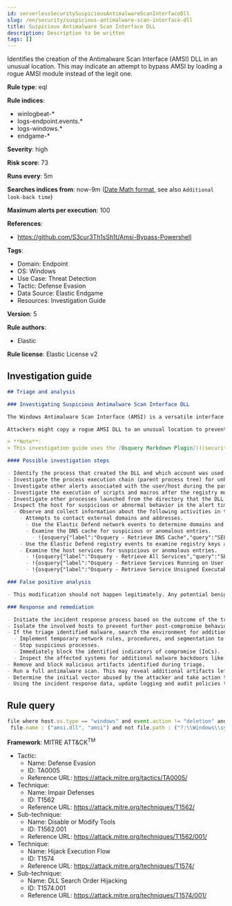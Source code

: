 ```yaml
---
id: serverlessSecuritySuspiciousAntimalwareScanInterfaceDll
slug: /en/security/suspicious-antimalware-scan-interface-dll
title: Suspicious Antimalware Scan Interface DLL
description: Description to be written
tags: []
---
```


<div id="suspicious-antimalware-scan-interface-dll"></div>

Identifies the creation of the Antimalware Scan Interface (AMSI) DLL in an unusual location. This may indicate an attempt to bypass AMSI by loading a rogue AMSI module instead of the legit one.

**Rule type**: eql

**Rule indices**:

* winlogbeat-*
* logs-endpoint.events.*
* logs-windows.*
* endgame-*

**Severity**: high

**Risk score**: 73

**Runs every**: 5m

**Searches indices from**: now-9m ([Date Math format](((ref))/common-options.html#date-math), see also <DocLink id="serverlessSecurityRulesUiCreate" section="set-the-rules-schedule">`Additional look-back time`</DocLink>)

**Maximum alerts per execution**: 100

**References**:

* https://github.com/S3cur3Th1sSh1t/Amsi-Bypass-Powershell

**Tags**:

* Domain: Endpoint
* OS: Windows
* Use Case: Threat Detection
* Tactic: Defense Evasion
* Data Source: Elastic Endgame
* Resources: Investigation Guide

**Version**: 5

**Rule authors**:

* Elastic

**Rule license**: Elastic License v2

## Investigation guide

```markdown
## Triage and analysis

### Investigating Suspicious Antimalware Scan Interface DLL

The Windows Antimalware Scan Interface (AMSI) is a versatile interface standard that allows your applications and services to integrate with any antimalware product on a machine. AMSI integrates with multiple Windows components, ranging from User Account Control (UAC) to VBA macros and PowerShell.

Attackers might copy a rogue AMSI DLL to an unusual location to prevent the process from loading the legitimate module, achieving a bypass to execute malicious code.

> **Note**:
> This investigation guide uses the [Osquery Markdown Plugin](((security-guide))/invest-guide-run-osquery.html) introduced in Elastic Stack version 8.5.0. Older Elastic Stack versions will display unrendered Markdown in this guide.

#### Possible investigation steps

- Identify the process that created the DLL and which account was used.
- Investigate the process execution chain (parent process tree) for unknown processes. Examine their executable files for prevalence, whether they are located in expected locations, and if they are signed with valid digital signatures.
- Investigate other alerts associated with the user/host during the past 48 hours.
- Investigate the execution of scripts and macros after the registry modification.
- Investigate other processes launched from the directory that the DLL was created.
- Inspect the host for suspicious or abnormal behavior in the alert timeframe:
  - Observe and collect information about the following activities in the alert subject host:
    - Attempts to contact external domains and addresses.
      - Use the Elastic Defend network events to determine domains and addresses contacted by the subject process by filtering by the process' `process.entity_id`.
      - Examine the DNS cache for suspicious or anomalous entries.
        - !{osquery{"label":"Osquery - Retrieve DNS Cache","query":"SELECT * FROM dns_cache"}}
    - Use the Elastic Defend registry events to examine registry keys accessed, modified, or created by the related processes in the process tree.
    - Examine the host services for suspicious or anomalous entries.
      - !{osquery{"label":"Osquery - Retrieve All Services","query":"SELECT description, display_name, name, path, pid, service_type, start_type, status, user_account FROM services"}}
      - !{osquery{"label":"Osquery - Retrieve Services Running on User Accounts","query":"SELECT description, display_name, name, path, pid, service_type, start_type, status, user_account FROM services WHERE\nNOT (user_account LIKE '%LocalSystem' OR user_account LIKE '%LocalService' OR user_account LIKE '%NetworkService' OR\nuser_account == null)\n"}}
      - !{osquery{"label":"Osquery - Retrieve Service Unsigned Executables with Virustotal Link","query":"SELECT concat('https://www.virustotal.com/gui/file/', sha1) AS VtLink, name, description, start_type, status, pid,\nservices.path FROM services JOIN authenticode ON services.path = authenticode.path OR services.module_path =\nauthenticode.path JOIN hash ON services.path = hash.path WHERE authenticode.result != 'trusted'\n"}}

### False positive analysis

- This modification should not happen legitimately. Any potential benign true positive (B-TP) should be mapped and monitored by the security team as these modifications expose the host to malware infections.

### Response and remediation

- Initiate the incident response process based on the outcome of the triage.
- Isolate the involved hosts to prevent further post-compromise behavior.
- If the triage identified malware, search the environment for additional compromised hosts.
  - Implement temporary network rules, procedures, and segmentation to contain the malware.
  - Stop suspicious processes.
  - Immediately block the identified indicators of compromise (IoCs).
  - Inspect the affected systems for additional malware backdoors like reverse shells, reverse proxies, or droppers that attackers could use to reinfect the system.
- Remove and block malicious artifacts identified during triage.
- Run a full antimalware scan. This may reveal additional artifacts left in the system, persistence mechanisms, and malware components.
- Determine the initial vector abused by the attacker and take action to prevent reinfection through the same vector.
- Using the incident response data, update logging and audit policies to improve the mean time to detect (MTTD) and the mean time to respond (MTTR).

```

## Rule query

```js
file where host.os.type == "windows" and event.action != "deletion" and file.path != null and
 file.name : ("amsi.dll", "amsi") and not file.path : ("?:\\Windows\\system32\\amsi.dll", "?:\\Windows\\Syswow64\\amsi.dll", "?:\\$WINDOWS.~BT\\NewOS\\Windows\\WinSXS\\*", "?:\\$WINDOWS.~BT\\Work\\*\\*", "?:\\Windows\\SoftwareDistribution\\Download\\*")

```

**Framework**: MITRE ATT&CK<sup>TM</sup>

* Tactic:
    * Name: Defense Evasion
    * ID: TA0005
    * Reference URL: https://attack.mitre.org/tactics/TA0005/
* Technique:
    * Name: Impair Defenses
    * ID: T1562
    * Reference URL: https://attack.mitre.org/techniques/T1562/
* Sub-technique:
    * Name: Disable or Modify Tools
    * ID: T1562.001
    * Reference URL: https://attack.mitre.org/techniques/T1562/001/
* Technique:
    * Name: Hijack Execution Flow
    * ID: T1574
    * Reference URL: https://attack.mitre.org/techniques/T1574/
* Sub-technique:
    * Name: DLL Search Order Hijacking
    * ID: T1574.001
    * Reference URL: https://attack.mitre.org/techniques/T1574/001/

